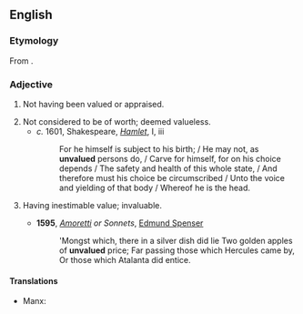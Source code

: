 ==English==

===Etymology===
From {{af|en|un-|valued}}.

===Adjective===
{{en-adj}}

# Not having been valued or appraised.
#: {{ux|en|an '''unvalued''' estate}}
# Not considered to be of worth; deemed valueless.
#* ''c.'' 1601, Shakespeare, ''[[w:Hamlet|Hamlet]]'', I, iii
#*: For he himself is subject to his birth; / He may not, as '''unvalued''' persons do, / Carve for himself, for on his choice depends / The safety and health of this whole state, / And therefore must his choice be circumscribed / Unto the voice and yielding of that body / Whereof he is the head.
# {{lb|en|obsolete}} Having inestimable value; invaluable.
#* '''1595''', ''[[w:Amoretti|Amoretti]] or Sonnets'', [[w:Edmund Spenser|Edmund Spenser]]
#*: 'Mongst which, there in a silver dish did lie Two golden apples of '''unvalued''' price; Far passing those which Hercules came by, Or those which Atalanta did entice.

====Translations====
{{trans-top|not having been valued/appraised}}
* Manx: {{t|gv|neuleaghit}}
{{trans-mid}}
{{trans-bottom}}